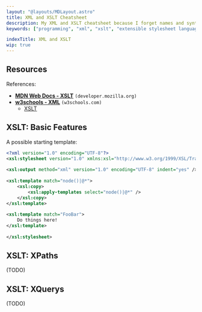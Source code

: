```yaml
---
layout: "@layouts/MDLayout.astro"
title: XML and XSLT Cheatsheet
description: My XML and XSLT cheatsheet because I forget names and syntax a lot.
keywords: ["programming", "xml", "xslt", "extensible stylesheet language transformations", "cheatsheet"]

indexTitle: XML and XSLT
wip: true
---
```



## Resources

References:

- [**MDN Web Docs - XSLT**](https://developer.mozilla.org/en-US/docs/Web/XSLT) `(developer.mozilla.org)`
- [**w3schools - XML**](https://www.w3schools.com/xml/) `(w3schools.com)`
    - [XSLT](https://www.w3schools.com/xml/xsl_intro.asp)


## XSLT: Basic Features

A possible starting template:

```xml
<?xml version="1.0" encoding="UTF-8"?>
<xsl:stylesheet version="1.0" xmlns:xsl="http://www.w3.org/1999/XSL/Transform" xmlns:fo="http://www.w3.org/1999/XSL/Format">
 
<xsl:output method="xml" version="1.0" encoding="UTF-8" indent="yes" />
 
<xsl:template match="node()|@*">
    <xsl:copy>
        <xsl:apply-templates select="node()|@*" />
    </xsl:copy>
</xsl:template>
 
<xsl:template match="FooBar">
    Do things here!
</xsl:template>
 
</xsl:stylesheet>
```


## XSLT: XPaths

(TODO)


## XSLT: XQuerys

(TODO)

